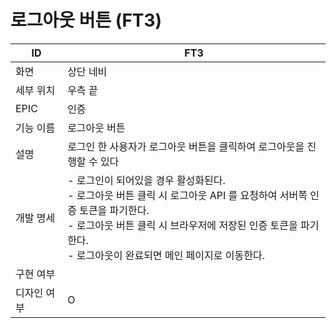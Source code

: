 # 로그아웃 버튼 (FT3)

| ID | FT3 |
| --- | --- |
| 화면 | 상단 네비 |
| 세부 위치 | 우측 끝 |
| EPIC | 인증 |
| 기능 이름 | 로그아웃 버튼 |
| 설명 | 로그인 한 사용자가 로그아웃 버튼을 클릭하여 로그아웃을 진행할 수 있다 |
| 개발 명세 | - 로그인이 되어있을 경우 활성화된다.<br />- 로그아웃 버튼 클릭 시 로그아웃 API 를 요청하여 서버쪽 인증 토큰을 파기한다.<br />- 로그아웃 버튼 클릭 시 브라우저에 저장된 인증 토큰을 파기한다.<br />- 로그아웃이 완료되면 메인 페이지로 이동한다. |
| 구현 여부 |  |
| 디자인 여부 | O |